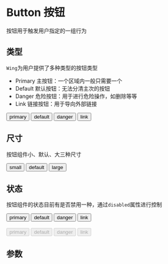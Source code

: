 
<Meta title="Wing/Button 按钮" component={Button} />

# Button 按钮

按钮用于触发用户指定的一组行为

## 类型

`Wing`为用户提供了多种类型的按钮类型

- Primary 主按钮：一个区域内一般只需要一个
- Default 默认按钮：无法分清主次的按钮
- Danger 危险按钮：用于进行危险操作，如删除等等
- Link 链接按钮：用于导向外部链接

<Preview>
  <Story name="btnType 类型">
    <div>
      <Button btnType="primary">primary</Button>
      <Button>default</Button>
      <Button btnType="danger">danger</Button>
      <Button btnType="link" href="https://www.bilibili.com" target="_blank">
        link
      </Button>
    </div>
  </Story>
</Preview>

## 尺寸

按钮组件小、默认、大三种尺寸

<Preview>
  <Story name="size 尺寸">
    <div>
      <Button size="sm">small</Button>
      <Button>default</Button>
      <Button size="lg"> large </Button>
    </div>
  </Story>
</Preview>

## 状态

按钮组件的状态目前有是否禁用一种，通过`disabled`属性进行控制

<Preview>
  <Story name="disabled 禁用">
    <div>
      <Button btnType="primary">primary</Button>
      <Button>default</Button>
      <Button btnType="danger">danger</Button>
      <Button btnType="link" href="https://www.bilibili.com" target="_blank">
        link
      </Button>
      <br />
      <br />
      <Button disabled btnType="primary">
        primary
      </Button>
      <Button disabled>default</Button>
      <Button disabled btnType="danger">
        danger
      </Button>
      <Button
        disabled
        btnType="link"
        href="https://www.bilibili.com"
        target="_blank"
      >
        link
      </Button>
    </div>
  </Story>
</Preview>

## 参数

<Props of={Button} />
